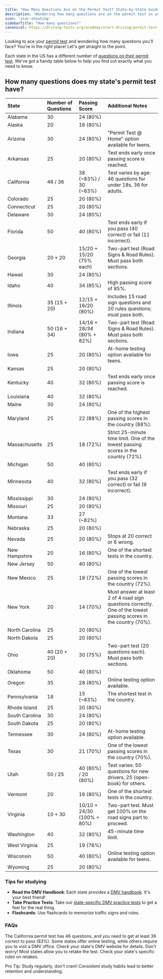 ```yaml
---
title: "How Many Questions Are on the Permit Test? State-by-State Guide"
description: "Wondering how many questions are on the permit test in your state? Check out our comprehensive state-by-state guide to find out the exact number for your state, passing scores, and tips for acing the test!"
icon: 'star-shooting'
sidebarTitle: "How many questions?"
canonical: https://driving-tests.org/academy/start-driving/permit-test-questions
---
```


Looking to ace your [permit test](https://driving-tests.org/learners-permit/) and wondering how many questions you'll face? You're in the right place! Let's get straight to the point.

<Info>Each state in the US has a different number of [questions on their permit test](https://driving-tests.org/best-dmv-practice-test-app/). We've got a handy table below to help you find out exactly what you need to know.</Info>

## How many questions does my state's permit test have?

| State | Number of Questions | Passing Score | Additional Notes |
|:------|:--------------------|:---------------|:-----------------|
| Alabama | 30 | 24 (80%) |  |
| Alaska | 20 | 16 (80%) |  |
| Arizona | 30 | 24 (80%) | "Permit Test @ Home" option available for teens. |
| Arkansas | 25 | 20 (80%) | Test ends early once passing score is reached. |
| California | 46 / 36 | 38 (~83%) / 30 (~83%) | Test varies by age: 46 questions for under 18s, 36 for adults. |
| Colorado | 25 | 20 (80%) |  |
| Connecticut | 25 | 20 (80%) |  |
| Delaware | 30 | 24 (80%) |  |
| Florida | 50 | 40 (80%) | Test ends early if you pass (40 correct) or fail (11 incorrect). |
| Georgia | 20 + 20 | 15/20 + 15/20 (75% each) | Two-part test (Road Signs & Road Rules). Must pass both sections. |
| Hawaii | 30 | 24 (80%) |  |
| Idaho | 40 | 34 (85%) | High passing score of 85%. |
| Illinois | 35 (15 + 20) | 12/15 + 16/20 (80%) | Includes 15 road sign questions and 20 rules questions; must pass both. |
| Indiana | 50 (16 + 34) | 14/16 + 28/34 (80% + 82%) | Two-part test (Road Signs & Road Rules). Must pass both sections. |
| Iowa | 25 | 20 (80%) | At-home testing option available for teens. |
| Kansas | 25 | 20 (80%) |  |
| Kentucky | 40 | 32 (80%) | Test ends early once passing score is reached. |
| Louisiana | 40 | 32 (80%) |  |
| Maine | 30 | 24 (80%) |  |
| Maryland | 25 | 22 (88%) | One of the highest passing scores in the country (88%). |
| Massachusetts | 25 | 18 (72%) | Strict 25-minute time limit. One of the lowest passing scores in the country (72%). |
| Michigan | 50 | 40 (80%) |  |
| Minnesota | 40 | 32 (80%) | Test ends early if you pass (32 correct) or fail (9 incorrect). |
| Mississippi | 30 | 24 (80%) |  |
| Missouri | 25 | 20 (80%) |  |
| Montana | 33 | 27 (~82%) |  |
| Nebraska | 25 | 20 (80%) |  |
| Nevada | 25 | 20 (80%) | Stops at 20 correct or 6 wrong. |
| New Hampshire | 20 | 16 (80%) | One of the shortest tests in the country. |
| New Jersey | 50 | 40 (80%) |  |
| New Mexico | 25 | 18 (72%) | One of the lowest passing scores in the country (72%). |
| New York | 20 | 14 (70%) | Must answer at least 2 of 4 road sign questions correctly. One of the lowest passing scores in the country (70%). |
| North Carolina | 25 | 20 (80%) |  |
| North Dakota | 25 | 20 (80%) |  |
| Ohio | 40 (20 + 20) | 30 (75%) | Two-part test (20 questions each). Must pass both sections. |
| Oklahoma | 50 | 40 (80%) |  |
| Oregon | 35 | 28 (80%) | Online testing option available. |
| Pennsylvania | 18 | 15 (~83%) | The shortest test in the country. |
| Rhode Island | 25 | 20 (80%) |  |
| South Carolina | 30 | 24 (80%) |  |
| South Dakota | 25 | 20 (80%) |  |
| Tennessee | 30 | 24 (80%) | At-home testing option available. |
| Texas | 30 | 21 (70%) | One of the lowest passing scores in the country (70%). |
| Utah | 50 / 25 | 40 (80%) / 20 (80%) | Test varies: 50 questions for new drivers, 25 (open-book) for others. |
| Vermont | 20 | 16 (80%) | One of the shortest tests in the country. |
| Virginia | 10 + 30 | 10/10 + 24/30 (100% + 80%) | Two-part test. Must get 100% on the road signs part to proceed. |
| Washington | 40 | 32 (80%) | 45-minute time limit. |
| West Virginia | 25 | 19 (76%) |  |
| Wisconsin | 50 | 40 (80%) | Online testing option available for teens. |
| Wyoming | 25 | 20 (80%) |  |

### Tips for studying
- **Read the DMV Handbook**: Each state provides a [DMV handbook](https://driving-tests.org/dmv-handbook-drivers-manual/). It's your best friend!
- **Take Practice Tests**: Take our [state-specific DMV practice tests](https://driving-tests.org/) to get a feel for the real thing.
- **Flashcards**: Use flashcards to memorize traffic signs and rules.

### FAQs
<AccordionGroup>
  <Accordion title="How many questions are on the California permit test?">
    The California permit test has 46 questions, and you need to get at least 38 correct to pass (83%).
  </Accordion>
  <Accordion title="Can I take it online?">
    Some states offer online testing, while others require you to visit a DMV office. Check your state's DMV website for details.
  </Accordion>
  <Accordion title="What if I fail?">
    Don't worry! Most states allow you to retake the test. Check your state's specific rules on retakes.
  </Accordion>
</AccordionGroup>

<Note>Pro Tip: Study regularly, don't cram! Consistent study habits lead to better retention and understanding.</Note>
